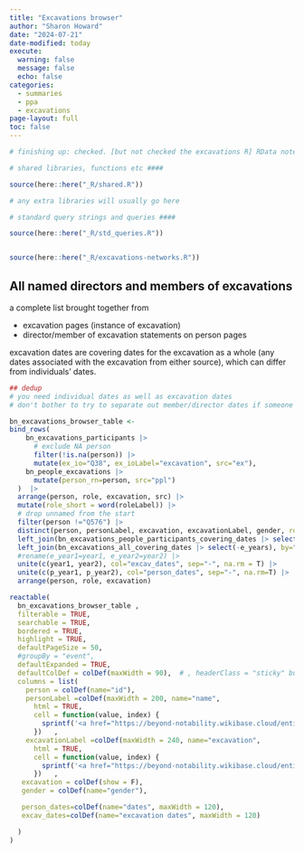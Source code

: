 ```yaml
---
title: "Excavations browser"
author: "Sharon Howard"
date: "2024-07-21"
date-modified: today
execute: 
  warning: false
  message: false
  echo: false 
categories: 
  - summaries
  - ppa
  - excavations
page-layout: full
toc: false
---
```


```r
# finishing up: checked. [but not checked the excavations R] RData notes_excavations-browser
```


```r
# shared libraries, functions etc ####

source(here::here("_R/shared.R"))

# any extra libraries will usually go here 

# standard query strings and queries ####

source(here::here("_R/std_queries.R"))


source(here::here("_R/excavations-networks.R"))

```
## All named directors and members of excavations 

a complete list brought together from

- excavation pages (instance of excavation)
- director/member of excavation statements on person pages

excavation dates are covering dates for the excavation as a whole (any dates associated with the excavation from either source), which can differ from individuals' dates. 


```r


## dedup 
# you need individual dates as well as excavation dates
# don't bother to try to separate out member/director dates if someone has both roles

bn_excavations_browser_table <-
bind_rows(
    bn_excavations_participants |>
      # exclude NA person
      filter(!is.na(person)) |>
      mutate(ex_io="Q38", ex_ioLabel="excavation", src="ex"),
    bn_people_excavations |>
      mutate(person_rn=person, src="ppl")
  )  |>
  arrange(person, role, excavation, src) |>
  mutate(role_short = word(roleLabel)) |>
  # drop unnamed from the start
  filter(person !="Q576") |>  
  distinct(person, personLabel, excavation, excavationLabel, gender, role=role_short) |>  
  left_join(bn_excavations_people_participants_covering_dates |> select(person, excavation, p_year1, p_year2), by=c("person", "excavation")) |>
  left_join(bn_excavations_all_covering_dates |> select(-e_years), by="excavation")  |>
  #rename(e_year1=year1, e_year2=year2) |>
  unite(c(year1, year2), col="excav_dates", sep="-", na.rm = T) |>
  unite(c(p_year1, p_year2), col="person_dates", sep="-", na.rm=T) |>
  arrange(person, role, excavation) 

```



```r

reactable(
  bn_excavations_browser_table ,
  filterable = TRUE,
  searchable = TRUE,
  bordered = TRUE,
  highlight = TRUE,
  defaultPageSize = 50,
  #groupBy = "event",
  defaultExpanded = TRUE,
  defaultColDef = colDef(maxWidth = 90),  # , headerClass = "sticky" but i think it has to be fixed height to use this
  columns = list(
    person = colDef(name="id"),
    personLabel =colDef(maxWidth = 200, name="name",
      html = TRUE,
      cell = function(value, index) {
        sprintf('<a href="https://beyond-notability.wikibase.cloud/entity/%s" target="_blank">%s</a>', bn_excavations_browser_table$person[index], value)
      })   ,
    excavationLabel =colDef(maxWidth = 240, name="excavation",
      html = TRUE,
      cell = function(value, index) {
        sprintf('<a href="https://beyond-notability.wikibase.cloud/entity/%s" target="_blank">%s</a>', bn_excavations_browser_table$excavation[index], value)
      })   ,
   excavation = colDef(show = F),
   gender = colDef(name="gender"),

   person_dates=colDef(name="dates", maxWidth = 120),
   excav_dates=colDef(name="excavation dates", maxWidth = 120)

  )
)
```

